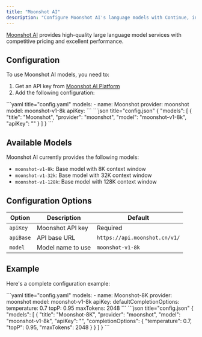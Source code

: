 ```yaml
---
title: "Moonshot AI"
description: "Configure Moonshot AI's language models with Continue, including setup instructions for their 8K, 32K, and 128K context window models with competitive pricing"
---
```


[Moonshot AI](https://platform.moonshot.cn/) provides high-quality large language model services with competitive pricing and excellent performance.

## Configuration

To use Moonshot AI models, you need to:

1. Get an API key from [Moonshot AI Platform](https://platform.moonshot.cn/)
2. Add the following configuration:

<Tabs>
  <Tab title="YAML">
  ```yaml title="config.yaml"
  models:
    - name: Moonshot
      provider: moonshot
      model: moonshot-v1-8k
      apiKey: <YOUR_MOONSHOT_API_KEY>
  ```
  </Tab>
  <Tab title="JSON">
  ```json title="config.json"
  {
    "models": [
      {
        "title": "Moonshot",
        "provider": "moonshot",
        "model": "moonshot-v1-8k",
        "apiKey": "<YOUR_MOONSHOT_API_KEY>"
      }
    ]
  }
  ```
  </Tab>
</Tabs>

## Available Models

Moonshot AI currently provides the following models:

- `moonshot-v1-8k`: Base model with 8K context window
- `moonshot-v1-32k`: Base model with 32K context window
- `moonshot-v1-128k`: Base model with 128K context window

## Configuration Options

| Option    | Description       | Default                       |
| --------- | ----------------- | ----------------------------- |
| `apiKey`  | Moonshot API key  | Required                      |
| `apiBase` | API base URL      | `https://api.moonshot.cn/v1/` |
| `model`   | Model name to use | `moonshot-v1-8k`              |

## Example

Here's a complete configuration example:

<Tabs>
  <Tab title="YAML">
  ```yaml title="config.yaml"
  models:
    - name: Moonshot-8K
      provider: moonshot
      model: moonshot-v1-8k
      apiKey: <YOUR_MOONSHOT_API_KEY>
      defaultCompletionOptions:
        temperature: 0.7
        topP: 0.95
        maxTokens: 2048
  ```
  </Tab>
  <Tab title="JSON">
  ```json title="config.json"
  {
    "models": [
      {
        "title": "Moonshot-8K",
        "provider": "moonshot",
        "model": "moonshot-v1-8k",
        "apiKey": "<YOUR_MOONSHOT_API_KEY>",
        "completionOptions": {
          "temperature": 0.7,
          "topP": 0.95,
          "maxTokens": 2048
        }
      }
    ]
  }
  ```
  </Tab>
</Tabs>